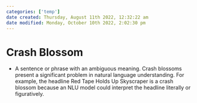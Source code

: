 ```yaml
---
categories: ['temp']
date created: Thursday, August 11th 2022, 12:32:22 am
date modified: Monday, October 10th 2022, 2:02:30 pm
---
```


# Crash Blossom
- A sentence or phrase with an ambiguous meaning. Crash blossoms present a significant problem in natural language understanding. For example, the headline Red Tape Holds Up Skyscraper is a crash blossom because an NLU model could interpret the headline literally or figuratively.



